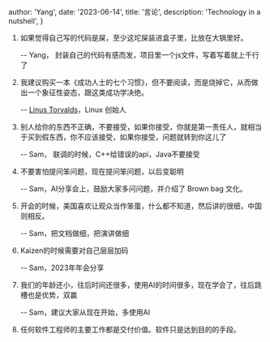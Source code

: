 
  author: 'Yang',
  date: '2023-06-14',
  title: '言论',
  description:
    'Technology in a nutshell',
}




1. 如果觉得自己写的代码是屎，至少这坨屎装进盒子里，比放在大锅里好。

    -- Yang， 封装自己的代码有感而发，项目里一个js文件，写着写着就上千行了

2. 我建议购买一本《成功人士的七个习惯》，但不要阅读，而是烧掉它，从而做出一个象征性姿态，跟这类成功学决绝。

    -- [Linus Torvalds](https://news.ycombinator.com/item?id=35847971)，Linux 创始人

3. 别人给你的东西不正确，不要接受，如果你接受，你就是第一责任人，就相当于买到假东西，你不应该接受，如果你接受，问题就转到你这儿了

    -- Sam， 联调的时候，C++给错误的api，Java不要接受

4. 不要害怕提问笨问题，现在提问笨问题，以后变聪明

    -- Sam，AI分享会上，鼓励大家多问问题，并介绍了 Brown bag 文化。

5. 开会的时候，美国喜欢让观众当作笨蛋，什么都不知道，然后讲的很细，中国则相反。

    -- Sam，把文档做细，把演讲做细

6. Kaizen的时候需要对自己层层加码

    -- Sam，2023年年会分享

7. 我们的年龄还小，往后时间还很多，使用AI的时间很多，现在学会了，往后跳槽也是优势，双赢

    -- Sam，建议大家从现在开始，多使用AI

8. 任何软件工程师的主要工作都是交付价值。软件只是达到目的的手段。

